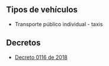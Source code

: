 ## Tipos de vehículos

- Transporte público individual - taxis

## Decretos

- [Decreto 0116 de 2018](https://www.medellin.gov.co/movilidad/jdownloads/Normas/Normatividad/Decretos%20Municipales/2018/decreto_0116_de_2018.pdf)
